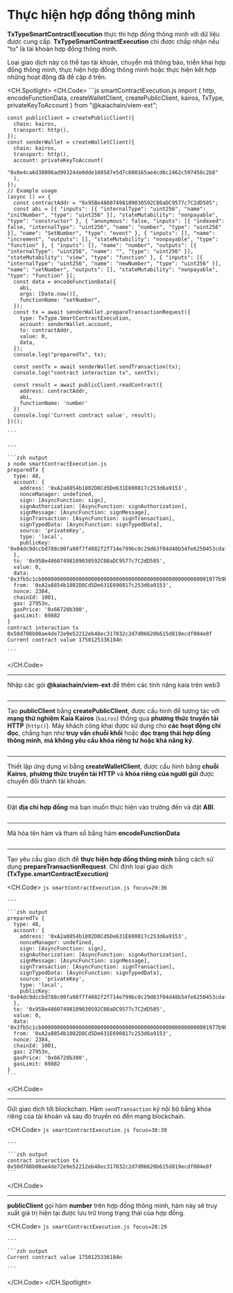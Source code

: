# Thực hiện hợp đồng thông minh

**TxTypeSmartContractExecution** thực thi hợp đồng thông minh với dữ liệu được cung cấp. **TxTypeSmartContractExecution** chỉ được chấp nhận nếu "to" là tài khoản hợp đồng thông minh.

Loại giao dịch này có thể tạo tài khoản, chuyển mã thông báo, triển khai hợp đồng thông minh, thực hiện hợp đồng thông minh hoặc thực hiện kết hợp những hoạt động đã đề cập ở trên.

<CH.Spotlight>
  <CH.Code>
    ```js smartContractExecution.js
    import {
      http,
      encodeFunctionData,
      createWalletClient, createPublicClient, kairos,
      TxType,
      privateKeyToAccount
    } from "@kaiachain/viem-ext";

    const publicClient = createPublicClient({
      chain: kairos,
      transport: http(),
    });
    const senderWallet = createWalletClient({
      chain: kairos,
      transport: http(),
      account: privateKeyToAccount(
        "0x0e4ca6d38096ad99324de0dde108587e5d7c600165ae4cd6c2462c597458c2b8"
      ),
    });
    // Example usage
    (async () => {
      const contractAddr = "0x95Be48607498109030592C08aDC9577c7C2dD505";
      const abi = [{ "inputs": [{ "internalType": "uint256", "name": "initNumber", "type": "uint256" }], "stateMutability": "nonpayable", "type": "constructor" }, { "anonymous": false, "inputs": [{ "indexed": false, "internalType": "uint256", "name": "number", "type": "uint256" }], "name": "SetNumber", "type": "event" }, { "inputs": [], "name": "increment", "outputs": [], "stateMutability": "nonpayable", "type": "function" }, { "inputs": [], "name": "number", "outputs": [{ "internalType": "uint256", "name": "", "type": "uint256" }], "stateMutability": "view", "type": "function" }, { "inputs": [{ "internalType": "uint256", "name": "newNumber", "type": "uint256" }], "name": "setNumber", "outputs": [], "stateMutability": "nonpayable", "type": "function" }];
      const data = encodeFunctionData({
        abi,
        args: [Date.now()],
        functionName: "setNumber",
      });
      const tx = await senderWallet.prepareTransactionRequest({
        type: TxType.SmartContractExecution,
        account: senderWallet.account,
        to: contractAddr,
        value: 0,
        data,
      });
      console.log("preparedTx", tx);

      const sentTx = await senderWallet.sendTransaction(tx);
      console.log("contract interaction tx", sentTx);

      const result = await publicClient.readContract({
        address: contractAddr,
        abi,
        functionName: 'number'
      })
      console.log('Current contract value', result);
    })();

    ```

    ---

    ```zsh output
    ❯ node smartContractExecution.js
    preparedTx {
      type: 48,
      account: {
        address: '0xA2a8854b1802D8Cd5De631E690817c253d6a9153',
        nonceManager: undefined,
        sign: [AsyncFunction: sign],
        signAuthorization: [AsyncFunction: signAuthorization],
        signMessage: [AsyncFunction: signMessage],
        signTransaction: [AsyncFunction: signTransaction],
        signTypedData: [AsyncFunction: signTypedData],
        source: 'privateKey',
        type: 'local',
        publicKey: '0x04dc9dccbd788c00fa98f7f4082f2f714e799bc0c29d63f04d48b54fe6250453cdaf06ca34ae8714cf3dae06bacdb78c7c2d4054bd38961d40853cd5f15955da79'   
      },
      to: '0x95Be48607498109030592C08aDC9577c7C2dD505',
      value: 0,
      data: '0x3fb5c1cb000000000000000000000000000000000000000000000000000001977b9b017d',
      from: '0xA2a8854b1802D8Cd5De631E690817c253d6a9153',
      nonce: 2384,
      chainId: 1001,
      gas: 27953n,
      gasPrice: '0x66720b300',
      gasLimit: 69882
    }
    contract interaction tx 0x50d708b08ae4de72e9e52212eb48ec317032c2d7d06620b615d819ecdf004e8f
    Current contract value 1750125336184n

    ```
  </CH.Code>

  ---

  Nhập các gói **@kaiachain/viem-ext** để thêm các tính năng kaia trên web3

  ```js smartContractExecution.js focus=1:7
  ```

  ---

  Tạo **publicClient** bằng **createPublicClient**, được cấu hình để tương tác với **mạng thử nghiệm Kaia Kairos** (`kairos`) thông qua **phương thức truyền tải HTTP** (`http()`). Máy khách công khai được sử dụng cho **các hoạt động chỉ đọc**, chẳng hạn như **truy vấn chuỗi khối** hoặc **đọc trạng thái hợp đồng thông minh**, **mà không yêu cầu khóa riêng tư hoặc khả năng ký**.

  ```js smartContractExecution.js focus=9:12
  ```

  ---

  Thiết lập ứng dụng ví bằng **createWalletClient**, được cấu hình bằng **chuỗi Kairos**, **phương thức truyền tải HTTP** và **khóa riêng của người gửi** được chuyển đổi thành tài khoản.

  ```js smartContractExecution.js focus=13:19
  ```

  ---

  Đặt **địa chỉ hợp đồng** mà bạn muốn thực hiện vào trường đến và đặt **ABI**.

  ```js smartContractExecution.js focus=22:23
  ```

  ---

  Mã hóa tên hàm và tham số bằng hàm **encodeFunctionData**

  ```js smartContractExecution.js focus=24:28
  ```

  ---

  Tạo yêu cầu giao dịch để **thực hiện hợp đồng thông minh** bằng cách sử dụng **prepareTransactionRequest**. Chỉ định loại giao dịch **(TxType.smartContractExecution)**

  <CH.Code>
    ```js smartContractExecution.js focus=29:36
    ```

    ---

    ```zsh output
    preparedTx {
      type: 48,
      account: {
        address: '0xA2a8854b1802D8Cd5De631E690817c253d6a9153',
        nonceManager: undefined,
        sign: [AsyncFunction: sign],
        signAuthorization: [AsyncFunction: signAuthorization],
        signMessage: [AsyncFunction: signMessage],
        signTransaction: [AsyncFunction: signTransaction],
        signTypedData: [AsyncFunction: signTypedData],
        source: 'privateKey',
        type: 'local',
        publicKey: '0x04dc9dccbd788c00fa98f7f4082f2f714e799bc0c29d63f04d48b54fe6250453cdaf06ca34ae8714cf3dae06bacdb78c7c2d4054bd38961d40853cd5f15955da79'   
      },
      to: '0x95Be48607498109030592C08aDC9577c7C2dD505',
      value: 0,
      data: '0x3fb5c1cb000000000000000000000000000000000000000000000000000001977b9b017d',
      from: '0xA2a8854b1802D8Cd5De631E690817c253d6a9153',
      nonce: 2384,
      chainId: 1001,
      gas: 27953n,
      gasPrice: '0x66720b300',
      gasLimit: 69882
    }
    ```
  </CH.Code>

  ---

  Gửi giao dịch tới blockchain. Hàm `sendTransaction` ký nội bộ bằng khóa riêng của tài khoản và sau đó truyền nó đến mạng blockchain.

  <CH.Code>
    ```js smartContractExecution.js focus=38:39
    ```

    ---

    ```zsh output
    contract interaction tx 0x50d708b08ae4de72e9e52212eb48ec317032c2d7d06620b615d819ecdf004e8f
    ```
  </CH.Code>

  ---

  **publicClient** gọi hàm **number** trên hợp đồng thông minh, hàm này sẽ truy xuất giá trị hiện tại được lưu trữ trong trạng thái của hợp đồng.

  <CH.Code>
    ```js smartContractExecution.js focus=28:29
    ```

    ---

    ```zsh output
    Current contract value 1750125336184n

    ```
  </CH.Code>
</CH.Spotlight>
